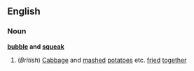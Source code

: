 ==English==
===Noun===
{{wikipedia}}
'''[[bubble]] and [[squeak]]'''
#(''British'') [[Cabbage]] and [[mashed]] [[potatoes]] etc. [[fried]] [[together]]